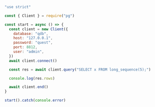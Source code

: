 ```javascript
"use strict"

const { Client } = require("pg")

const start = async () => {
  const client = new Client({
    database: "qdb",
    host: "127.0.0.1",
    password: "quest",
    port: 8812,
    user: "admin",
  })
  await client.connect()

  const res = await client.query("SELECT x FROM long_sequence(5);")

  console.log(res.rows)

  await client.end()
}

start().catch(console.error)
```
